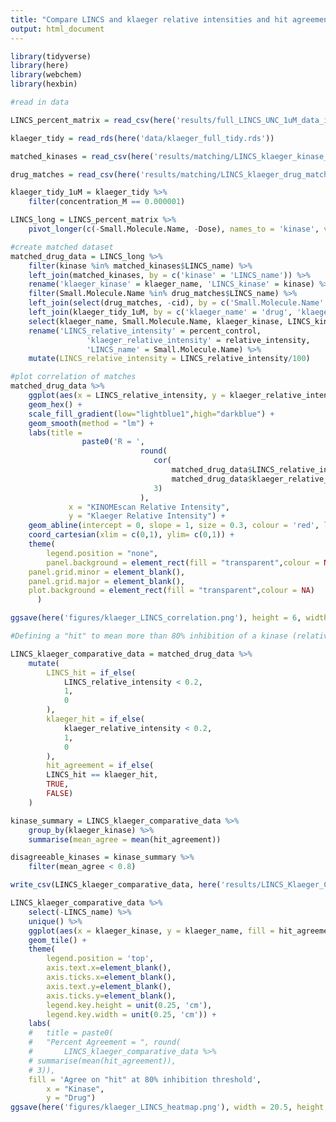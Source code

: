 ```yaml
---
title: "Compare LINCS and klaeger relative intensities and hit agreements "
output: html_document
---
```


```r
library(tidyverse)
library(here)
library(webchem)
library(hexbin)
```


```r
#read in data

LINCS_percent_matrix = read_csv(here('results/full_LINCS_UNC_1uM_data_imputed.csv'))

klaeger_tidy = read_rds(here('data/klaeger_full_tidy.rds'))

matched_kinases = read_csv(here('results/matching/LINCS_klaeger_kinase_matches.csv'))

drug_matches = read_csv(here('results/matching/LINCS_klaeger_drug_matches.csv'))

```

```r
klaeger_tidy_1uM = klaeger_tidy %>% 
	filter(concentration_M == 0.000001)

LINCS_long = LINCS_percent_matrix %>% 
	pivot_longer(c(-Small.Molecule.Name, -Dose), names_to = 'kinase', values_to = 'percent_control')
```


```r
#create matched dataset 
matched_drug_data = LINCS_long %>% 
	filter(kinase %in% matched_kinases$LINCS_name) %>%
	left_join(matched_kinases, by = c('kinase' = 'LINCS_name')) %>%
	rename('klaeger_kinase' = klaeger_name, 'LINCS_kinase' = kinase) %>% 
	filter(Small.Molecule.Name %in% drug_matches$LINCS_name) %>% 
	left_join(select(drug_matches, -cid), by = c('Small.Molecule.Name' = 'LINCS_name')) %>% 
	left_join(klaeger_tidy_1uM, by = c('klaeger_name' = 'drug', 'klaeger_kinase' = 'gene_name' )) %>% 
	select(klaeger_name, Small.Molecule.Name, klaeger_kinase, LINCS_kinase, percent_control, relative_intensity) %>% 
	rename('LINCS_relative_intensity' = percent_control, 
				 'klaeger_relative_intensity' = relative_intensity,
				 'LINCS_name' = Small.Molecule.Name) %>%
	mutate(LINCS_relative_intensity = LINCS_relative_intensity/100)

#plot correlation of matches
matched_drug_data %>%
	ggplot(aes(x = LINCS_relative_intensity, y = klaeger_relative_intensity)) +
	geom_hex() +
	scale_fill_gradient(low="lightblue1",high="darkblue") +
	geom_smooth(method = "lm") +
	labs(title = 
			 	paste0('R = ',
			 				 round(
			 				 	cor(
			 				 		matched_drug_data$LINCS_relative_intensity,
			 				 		matched_drug_data$klaeger_relative_intensity),
			 				 	3)
			 				 ),
			 x = "KINOMEscan Relative Intensity",
			 y = "Klaeger Relative Intensity") +
	geom_abline(intercept = 0, slope = 1, size = 0.3, colour = 'red', linetype = 3) +
	coord_cartesian(xlim = c(0,1), ylim= c(0,1)) +
	theme(
		legend.position = "none",
		panel.background = element_rect(fill = "transparent",colour = NA),
    panel.grid.minor = element_blank(), 
    panel.grid.major = element_blank(),
    plot.background = element_rect(fill = "transparent",colour = NA)
      )

ggsave(here('figures/klaeger_LINCS_correlation.png'), height = 6, width = 7, units = "cm", bg = "transparent")
```

```r
#Defining a "hit" to mean more than 80% inhibition of a kinase (relative intensity < 0.2)

LINCS_klaeger_comparative_data = matched_drug_data %>% 
	mutate(
		LINCS_hit = if_else(
			LINCS_relative_intensity < 0.2,
			1,
			0
		), 
		klaeger_hit = if_else(
			klaeger_relative_intensity < 0.2,
			1,
			0
		),
		hit_agreement = if_else(
		LINCS_hit == klaeger_hit,
		TRUE,
		FALSE)
	)

kinase_summary = LINCS_klaeger_comparative_data %>% 
	group_by(klaeger_kinase) %>% 
	summarise(mean_agree = mean(hit_agreement))

disagreeable_kinases = kinase_summary %>% 
	filter(mean_agree < 0.8)

write_csv(LINCS_klaeger_comparative_data, here('results/LINCS_Klaeger_Comparitive_Data.csv'))
```

```r
LINCS_klaeger_comparative_data %>%
	select(-LINCS_name) %>% 
	unique() %>% 
	ggplot(aes(x = klaeger_kinase, y = klaeger_name, fill = hit_agreement)) +
	geom_tile() +
	theme(
		legend.position = 'top', 
		axis.text.x=element_blank(), 
		axis.ticks.x=element_blank(), 
		axis.text.y=element_blank(), 
		axis.ticks.y=element_blank(),
		legend.key.height = unit(0.25, 'cm'),
		legend.key.width = unit(0.25, 'cm')) +
	labs(
	# 	title = paste0(
	# 	"Percent Agreement = ", round(
	# 		LINCS_klaeger_comparative_data %>% 
	# summarise(mean(hit_agreement)),
	# 3)),
	fill = 'Agree on "hit" at 80% inhibition threshold',
		x = "Kinase",
		y = "Drug")
ggsave(here('figures/klaeger_LINCS_heatmap.png'), width = 20.5, height = 5.5, units = "cm")


```

